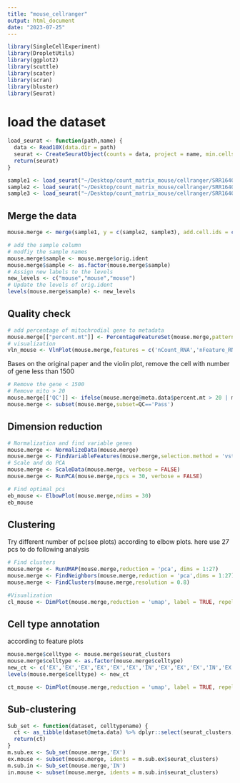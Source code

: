 ```yaml
---
title: "mouse_cellranger"
output: html_document
date: "2023-07-25"
---
```


```r
library(SingleCellExperiment)
library(DropletUtils)
library(ggplot2)
library(scuttle)
library(scater)
library(scran)
library(bluster) 
library(Seurat)
```

# load the dataset
```r
load_seurat <- function(path,name) {
  data <- Read10X(data.dir = path)
  seurat <- CreateSeuratObject(counts = data, project = name, min.cells = 3, min.features = 200)
  return(seurat)
}
```

```r
sample1 <- load_seurat("~/Desktop/count_matrix_mouse/cellranger/SRR16409869_78/filtered_feature_bc_matrix",'sample1')
sample2 <- load_seurat("~/Desktop/count_matrix_mouse/cellranger/SRR16409870_80/filtered_feature_bc_matrix",'sample2')
sample3 <- load_seurat("~/Desktop/count_matrix_mouse/cellranger/SRR16409871_81/filtered_feature_bc_matrix",'sample3')
```

## Merge the data
```r
mouse.merge <- merge(sample1, y = c(sample2, sample3), add.cell.ids = c("1", "2", "3"), project = "mouse")
```

```r
# add the sample column
# modfiy the sample names
mouse.merge$sample <- mouse.merge$orig.ident
mouse.merge$sample <- as.factor(mouse.merge$sample)
# Assign new labels to the levels
new_levels <- c("mouse","mouse","mouse")
# Update the levels of orig.ident
levels(mouse.merge$sample) <- new_levels
```

## Quality check
```r
# add percentage of mitochrodial gene to metadata
mouse.merge[["percent.mt"]] <- PercentageFeatureSet(mouse.merge,pattern = '^mt-')
# visualization 
vln_mouse <- VlnPlot(mouse.merge,features = c('nCount_RNA','nFeature_RNA','percent.mt'),group.by = 'sample') 
```
Bases on the original paper and the violin plot, remove the cell with number of gene less than 1500
```r
# Remove the gene < 1500
# Remove mito > 20
mouse.merge[['QC']] <- ifelse(mouse.merge@meta.data$percent.mt > 20 | mouse.merge@meta.data$nFeature_RNA<1500,'Fail','Pass')
mouse.merge <- subset(mouse.merge,subset=QC=='Pass')
```

## Dimension reduction
```r
# Normalization and find variable genes 
mouse.merge <- NormalizeData(mouse.merge)
mouse.merge <- FindVariableFeatures(mouse.merge,selection.method = 'vst', nfeatures = 2000)
# Scale and do PCA
mouse.merge <- ScaleData(mouse.merge, verbose = FALSE)
mouse.merge <- RunPCA(mouse.merge,npcs = 30, verbose = FALSE)
```

```r
# Find optimal pcs
eb_mouse <- ElbowPlot(mouse.merge,ndims = 30)
eb_mouse
```

## Clustering
Try different number of pc(see plots) according to elbow plots. here use 27 pcs to do following analysis 
```r
# Find clusters
mouse.merge <- RunUMAP(mouse.merge,reduction = 'pca', dims = 1:27)
mouse.merge <- FindNeighbors(mouse.merge,reduction = 'pca',dims = 1:27)
mouse.merge <- FindClusters(mouse.merge,resolution = 0.8)
```

```r
#Visualization
cl_mouse <- DimPlot(mouse.merge,reduction = 'umap', label = TRUE, repel = TRUE,group.by = 'seurat_clusters')
```


## Cell type annotation
according to feature plots
```r
mouse.merge$celltype <- mouse.merge$seurat_clusters
mouse.merge$celltype <- as.factor(mouse.merge$celltype)
new_ct <- c('EX','EX','EX','EX','EX','EX','IN','EX','EX','EX','IN','EX','EX','IN','IN','EX','IN','EX','EX','EX','EX','IN','IN','EX','IN','IN','IN','IN','IN')
levels(mouse.merge$celltype) <- new_ct
```


```r
ct_mouse <- DimPlot(mouse.merge,reduction = 'umap', label = TRUE, repel = TRUE,group.by = 'celltype')+theme_classic(base_size = 20)
```

## Sub-clustering 
```r
Sub_set <- function(dataset, celltypename) {
  ct <- as_tibble(dataset@meta.data) %>% dplyr::select(seurat_clusters,celltype) %>% unique() %>% arrange(seurat_clusters) %>% filter(celltype %in% c(celltypename))
  return(ct)
}
m.sub.ex <- Sub_set(mouse.merge,'EX') 
ex.mouse <- subset(mouse.merge, idents = m.sub.ex$seurat_clusters)
m.sub.in <- Sub_set(mouse.merge,'IN') 
in.mouse <- subset(mouse.merge, idents = m.sub.in$seurat_clusters)
```